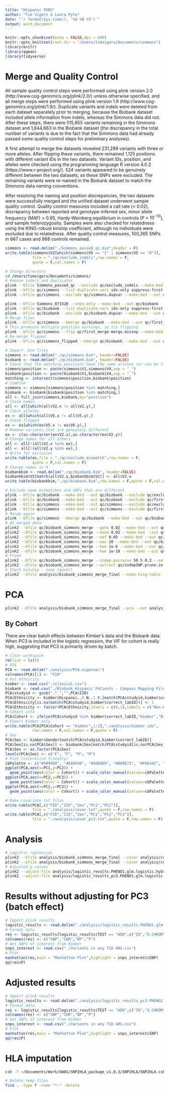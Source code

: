 ```yaml
---
title: "Hispanic PGRS"
author: "Tim Vigers & Laura Pyle"
date: "`r format(Sys.time(), '%d %B %Y')`"
output: word_document
---
```


```r
knitr::opts_chunk$set(echo = FALSE,dpi = 600)
knitr::opts_knit$set(root.dir = "/Users/timvigers/Documents/simmons")
library(knitr)
library(qqman)
library(tidyverse)
```

# Merge and Quality Control

All sample quality control steps were performed using plink version 2.0 (http://www.cog-genomics.org/plink/2.0/) unless otherwise specified, and all merge steps were performed using plink version 1.9 (http://www.cog-genomics.org/plink/1.9/). Duplicate variants and indels were deleted from each dataset separately prior to merging, because the Biobank dataset included allele information from indels, whereas the Simmons data did not. After these steps, there were 515,855 variants remaining in the Simmons dataset and 1,844,663 in the Biobank dataset (the discrepancy in the total number of variants is due to the fact that the Simmons data had already passed some quality control steps for preliminary analyses).

A first attempt to merge the datasets  revealed 231,289 variants with three or more alleles. After flipping these variants, there remained 1,125 positions with different variant IDs in the two datasets. Variant IDs, position, and alleles were checked using the programming language R version 4.0.2 (https://www.r-project.org/). 524 variants appeared to be genuinely different between the two datasets, so these SNPs were excluded. The remaining variants were re-named in the Biobank dataset to match the Simmons data naming conventions.

After resolving the naming and position discrepancies, the two datasets were successfully merged and the unified dataset underwent sample quality control. Quality control measures included a call rate (< 0.02), discrepancy between reported and genotype-inferred sex, minor allele frequency (MAF) > 0.95, Hardy-Weinberg equilibrium in controls (P > $10^{-10}$), and sample heterozygosity. Samples were also checked for relatedness using the KING-robust kinship coefficient, although no individuals were excluded due to relatedness. After quality control measures, 100,365 SNPs in 667 cases and 968 controls remained.

```r
simmons <- read.delim("./Simmons_passed_qc.bim",header = F)
write.table(simmons$V2[which(simmons$V5 == "I" | simmons$V5 == "D")],
            file = "./qc/exclude_indels",row.names = F,
            quote = F,col.names = F)
```

```bash
# Change directory
cd /Users/timvigers/Documents/simmons/
# Remove indels and duplicates
plink --bfile Simmons_passed_qc --exclude qc/exclude_indels --make-bed --out qc/simmons
plink --bfile qc/simmons --list-duplicate-vars ids-only suppress-first --out qc/simmons
plink --bfile qc/simmons --exclude qc/simmons.dupvar --make-bed --out qc/simmons

plink --bfile Simmons_071520 --snps-only --make-bed --out qc/biobank
plink --bfile qc/biobank --list-duplicate-vars ids-only suppress-first --out qc/biobank
plink --bfile qc/biobank --exclude qc/biobank.dupvar --make-bed --out qc/biobank
# Merge files
plink --bfile qc/simmons --bmerge qc/biobank --make-bed --out qc/first_merge
# This produces multiple position warnings, so try flipping 
plink --bfile qc/simmons --flip qc/first_merge-merge.missnp --make-bed --out qc/simmons_flipped
# Re-merge flipped
plink --bfile qc/simmons_flipped --bmerge qc/biobank --make-bed --out qc/flip_merge
```

```r
# Import .bim files
simmons <- read.delim("./qc/simmons.bim", header=FALSE)
biobank <- read.delim("./qc/biobank.bim", header=FALSE)
# Check that the matching positions have the same alleles (or can be flipped to be the same)
simmons$position <- paste(simmons$V1,simmons$V4,sep = "_")
biobank$position <- paste(biobank$V1,biobank$V4,sep = "_")
matching <- intersect(simmons$position,biobank$position)
# Combine
simmons <- simmons[simmons$position %in% matching,]
biobank <- biobank[biobank$position %in% matching,]
all <- full_join(simmons,biobank,by="position")
# Check names
all <- all[which(all$V2.x != all$V2.y),]
# Check alleles
ex <- all[which(all$V5.x != all$V5.y),]
# Check flipped
ex <- ex[which(ex$V5.x != ex$V6.y),]
# Remove variants that are genuinely different
ex <- c(as.character(ex$V2.x),as.character(ex$V2.y))
# Change names for all others
all <- all[!(all$V2.x %in% ex),]
all <- all[!(all$V2.y %in% ex),]
# Write for exclusion
write.table(ex,file = "./qc/exclude_mismatch",row.names = F,
            quote = F,col.names = F)
# Change names in R
biobankbim <- read.delim("./qc/biobank.bim", header=FALSE)
biobankbim$V2[match(all$V2.y,biobankbim$V2)] <- all$V2.x
write.table(biobankbim,"./qc/biobank.bim",row.names = F,quote = F,col.names = F)
```

```bash
# Exclude name mismatches and SNPs that are different 
plink --bfile qc/biobank --make-bed --out qc/biobank --exclude qc/exclude_mismatch
plink --bfile qc/biobank --make-bed --out qc/biobank --exclude qc/first_merge-merge.missnp
plink --bfile qc/simmons --make-bed --out qc/simmons --exclude qc/exclude_mismatch
plink --bfile qc/simmons --make-bed --out qc/simmons --exclude qc/first_merge-merge.missnp
# Merge again
plink --bfile qc/simmons --bmerge qc/biobank --make-bed --out qc/biobank_simmons_merge
# QC merged data
plink2 --bfile qc/biobank_simmons_merge --geno 0.02 --make-bed --out qc/biobank_simmons_merge
plink2 --bfile qc/biobank_simmons_merge --mind 0.02 --make-bed --out qc/biobank_simmons_merge
plink2 --bfile qc/biobank_simmons_merge --maf 0.05 --make-bed --out qc/biobank_simmons_merge
plink2 --bfile qc/biobank_simmons_merge --mac 20 --make-bed --out qc/biobank_simmons_merge # for GLM
plink2 --bfile qc/biobank_simmons_merge --hwe 1e-6 --make-bed --out qc/biobank_simmons_merge
plink2 --bfile qc/biobank_simmons_merge --hwe 1e-10 --make-bed --out qc/biobank_simmons_merge
# Prune
plink2 --bfile qc/biobank_simmons_merge --indep-pairwise 50 5 0.2 --out qc/indepSNP
plink2 --bfile qc/biobank_simmons_merge --extract qc/indepSNP.prune.in --make-bed --out analysis/biobank_simmons_merge_final
# Check kinship - none (good!)
plink2 --bfile analysis/biobank_simmons_merge_final --make-king-table --king-table-filter 0.354 --out qc/biobank_simmons_kin
```

# PCA 

```bash
plink2 --bfile analysis/biobank_simmons_merge_final --pca --out analysis/PCA
```

## By Cohort

There are clear batch effects between Kimber's data and the Biobank data. When PC3 is included in the logistic regression, the VIF for cohort is really high, suggesting that PC3 is primarily driven by batch. 

```r
# Clear workspace
rm(list = ls())
# PCA
PCA <- read.delim("./analysis/PCA.eigenvec")
colnames(PCA)[1] <- "FID"
# Get ethnicity
kimber <- read.csv("./clinical.csv")
biobank <- read.csv("./Biobank Hispanic Patients - Compass Mapping File.csv")
PCA$studyid <- gsub(".*_","",PCA$IID)
PCA$Ethnicity <- kimber$Hispanic..0.N..1.Y.[match(PCA$studyid,kimber$correct_labID)]
PCA$Ethnicity[is.na(match(PCA$studyid,kimber$correct_labID))] <- 1
PCA$Ethnicity <- factor(PCA$Ethnicity,levels = c(0,1),labels = c("Non-Hispanic","Hispanic"))
# Cohort info
PCA$Cohort <- ifelse(PCA$studyid %in% kimber$correct_labID,"Kimber","Biobank")
# Export Kimber only
write.table(PCA[PCA$Cohort == "Kimber",1:2],"./analysis/kimber_ids",
            row.names = F,col.names = F,quote = F)
# Sex
PCA$Sex <- kimber$Gender[match(PCA$studyid,kimber$correct_labID)]
PCA$Sex[is.na(PCA$Sex)] <- biobank$Sex[match(PCA$studyid[is.na(PCA$Sex)],biobank$Arb_person_id)]
PCA$Sex <- as.factor(PCA$Sex)
levels(PCA$Sex) <- c("F", "F", "M", "M")
# Plot (colorblind friendly)
cbPalette <- c("#999999", "#E69F00", "#56B4E9", "#009E73", "#F0E442", "#0072B2", "#D55E00", "#CC79A7")
ggplot(PCA,aes(x=PC1,y=PC2)) + 
  geom_point(aes(color = Cohort)) + scale_color_manual(values=cbPalette) + theme_bw()
ggplot(PCA,aes(x=PC2,y=PC3)) + 
  geom_point(aes(color = Cohort)) + scale_color_manual(values=cbPalette) + theme_bw()
ggplot(PCA,aes(x=PC1,y=PC3)) + 
  geom_point(aes(color = Cohort)) + scale_color_manual(values=cbPalette) + theme_bw()
```

```r
# Make covariate txt files
write.table(PCA[,c("FID","IID","Sex","PC1","PC2")],
            file = "./analysis/covar.txt",quote = F,row.names = F)
write.table(PCA[,c("FID","IID","Sex","PC1","PC2","PC3")],
            file = "./analysis/covar_pc3.txt",quote = F,row.names = F)
```

# Analysis

```bash
# Logistic regression
plink2 --bfile analysis/biobank_simmons_merge_final --covar analysis/covar.txt  --logistic 'firth-fallback' --out analysis/logistic_results
plink2 --bfile analysis/biobank_simmons_merge_final --covar analysis/covar_pc3.txt  --logistic 'firth-fallback' --out analysis/logistic_results_pc3
# Adjusted p values
plink2 --adjust-file analysis/logistic_results.PHENO1.glm.logistic.hybrid 'test=ADD' --out analysis/logistic_results
plink2 --adjust-file analysis/logistic_results_pc3.PHENO1.glm.logistic.hybrid 'test=ADD' --out analysis/logistic_results_pc3
```

# Results without adjusting for PC3 (batch effect)

```r
# Import plink results
logistic_results <- read.delim("./analysis/logistic_results.PHENO1.glm.logistic.hybrid")
# Format data
res <- logistic_results[logistic_results$TEST == "ADD",c("ID","X.CHROM","POS","P","Z_STAT")]
colnames(res) <- c("SNP","CHR","BP","P")
# Get SNPs of interest from Kimber
snps_interest <- read.csv("./Variants in any T1D GRS.csv")
# Plot
manhattan(res,main = "Manhattan Plot",highlight = snps_interest$SNP)
qq(res$P)
```

# Adjusted results

```r
# Import plink results
logistic_results <- read.delim("./analysis/logistic_results_pc3.PHENO1.glm.logistic.hybrid")
# Format data
res <- logistic_results[logistic_results$TEST == "ADD",c("ID","X.CHROM","POS","P","Z_STAT")]
colnames(res) <- c("SNP","CHR","BP","P")
# Get SNPs of interest from Kimber
snps_interest <- read.csv("./Variants in any T1D GRS.csv")
# Plot
manhattan(res,main = "Manhattan Plot",highlight = snps_interest$SNP)
qq(res$P)
```

# HLA imputation

```bash
csh -f ~/Documents/Work/GWAS/SNP2HLA_package_v1.0.3/SNP2HLA/SNP2HLA.csh analysis/biobank_simmons_merge_final ~/Documents/Work/GWAS/SNP2HLA_package_v1.0.3/SNP2HLA/HM_CEU_REF analysis/biobank_simmons_merge_final_imputed plink
```

```bash
# Delete temp files
find . -type f -name "*~" -delete
```

